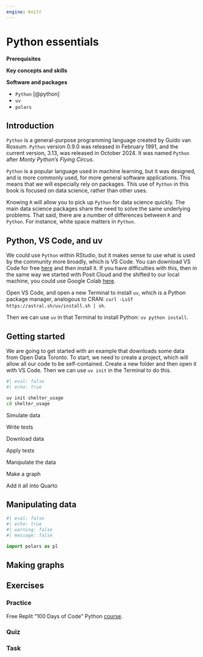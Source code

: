 ```yaml
---
engine: knitr
---
```


# Python essentials {#sec-python-essentials}

**Prerequisites**


**Key concepts and skills**


**Software and packages**

- `Python` [@python]
- `uv`
- `polars`

## Introduction

`Python` is a general-purpose programming language created by Guido van Rossum. `Python` version 0.9.0 was released in February 1991, and the current version, 3.13, was released in October 2024. It was named `Python` after *Monty Python's Flying Circus*. 

`Python` is a popular language used in machine learning, but it was designed, and is more commonly used, for more general software applications. This means that we will especially rely on packages. This use of `Python` in this book is focused on data science, rather than other uses.

Knowing `R` will allow you to pick up `Python` for data science quickly. The main data science packages share the need to solve the same underlying problems. That said, there are a number of differences between `R` and `Python`. For instance, white space matters in `Python`.

## Python, VS Code, and uv

We could use `Python` within RStudio, but it makes sense to use what is used by the community more broadly, which is VS Code. You can download VS Code for free [here](https://code.visualstudio.com) and then install it. If you have difficulties with this, then in the same way we started with Posit Cloud and the shifted to our local machine, you could use Google Colab [here](https://colab.google).

Open VS Code, and open a new Terminal to install `uv`, which is a Python package manager, analogous to CRAN: `curl -LsSf https://astral.sh/uv/install.sh | sh`.

Then we can use `uv` in that Terminal to install Python: `uv python install`.

## Getting started

We are going to get started with an example that downloads some data from Open Data Toronto. To start, we need to create a project, which will allow all our code to be self-contained. Create a new folder and then open it with VS Code. Then we can use `uv init` in the Terminal to do this.

```bash
#| eval: false
#| echo: true

uv init shelter_usage
cd shelter_usage
```



Simulate data

Write tests

Download data

Apply tests

Manipulate the data

Make a graph

Add it all into Quarto





## Manipulating data

```python
#| eval: false
#| echo: true
#| warning: false
#| message: false

import polars as pl
```


## Making graphs




## Exercises

### Practice {.unnumbered}

Free Replit "100 Days of Code" Python [course](https://replit.com/learn/100-days-of-python).

### Quiz {.unnumbered}


### Task {.unnumbered}

